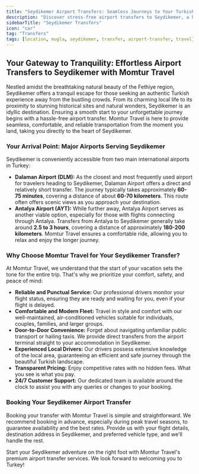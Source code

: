 ```yaml
---
title: "Seydikemer Airport Transfers: Seamless Journeys to Your Turkish Retreat"
description: "Discover stress-free airport transfers to Seydikemer, a hidden gem near Fethiye. Momtur Travel ensures a comfortable and timely journey from Dalaman (DLM) and Antalya (AYT) airports directly to your accommodation."
sidebarTitle: "Seydikemer Transfers"
icon: "car"
tag: "Transfers"
tags: [location, mugla, seydikemer, transfer, airport-transfer, travel]
---
```


## Your Gateway to Tranquility: Effortless Airport Transfers to Seydikemer with Momtur Travel

Nestled amidst the breathtaking natural beauty of the Fethiye region, Seydikemer offers a tranquil escape for those seeking an authentic Turkish experience away from the bustling crowds. From its charming local life to its proximity to stunning historical sites and natural wonders, Seydikemer is an idyllic destination. Ensuring a smooth start to your unforgettable journey begins with a hassle-free airport transfer. Momtur Travel is here to provide seamless, comfortable, and reliable transportation from the moment you land, taking you directly to the heart of Seydikemer.

### Your Arrival Point: Major Airports Serving Seydikemer

Seydikemer is conveniently accessible from two main international airports in Turkey:

*   **Dalaman Airport (DLM):** As the closest and most frequently used airport for travelers heading to Seydikemer, Dalaman Airport offers a direct and relatively short transfer. The journey typically takes approximately **60-75 minutes**, covering a distance of about **60-70 kilometers**. This route often offers scenic views as you approach your destination.
*   **Antalya Airport (AYT):** While further away, Antalya Airport serves as another viable option, especially for those with flights connecting through Antalya. Transfers from Antalya to Seydikemer generally take around **2.5 to 3 hours**, covering a distance of approximately **180-200 kilometers**. Momtur Travel ensures a comfortable ride, allowing you to relax and enjoy the longer journey.

### Why Choose Momtur Travel for Your Seydikemer Transfer?

At Momtur Travel, we understand that the start of your vacation sets the tone for the entire trip. That's why we prioritize your comfort, safety, and peace of mind:

*   **Reliable and Punctual Service:** Our professional drivers monitor your flight status, ensuring they are ready and waiting for you, even if your flight is delayed.
*   **Comfortable and Modern Fleet:** Travel in style and comfort with our well-maintained, air-conditioned vehicles suitable for individuals, couples, families, and larger groups.
*   **Door-to-Door Convenience:** Forget about navigating unfamiliar public transport or hailing taxis. We provide direct transfers from the airport terminal straight to your accommodation in Seydikemer.
*   **Experienced Local Drivers:** Our drivers possess extensive knowledge of the local area, guaranteeing an efficient and safe journey through the beautiful Turkish landscape.
*   **Transparent Pricing:** Enjoy competitive rates with no hidden fees. What you see is what you pay.
*   **24/7 Customer Support:** Our dedicated team is available around the clock to assist you with any queries or changes to your booking.

### Booking Your Seydikemer Airport Transfer

Booking your transfer with Momtur Travel is simple and straightforward. We recommend booking in advance, especially during peak travel seasons, to guarantee availability and the best rates. Provide us with your flight details, destination address in Seydikemer, and preferred vehicle type, and we'll handle the rest.

Start your Seydikemer adventure on the right foot with Momtur Travel's premium airport transfer services. We look forward to welcoming you to Turkey!